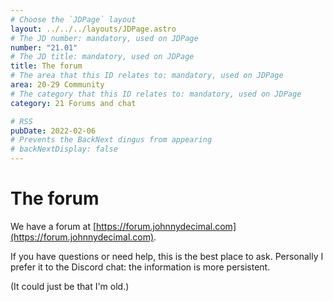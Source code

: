 ```yaml
---
# Choose the `JDPage` layout
layout: ../../../layouts/JDPage.astro
# The JD number: mandatory, used on JDPage
number: "21.01"
# The JD title: mandatory, used on JDPage
title: The forum
# The area that this ID relates to: mandatory, used on JDPage
area: 20-29 Community
# The category that this ID relates to: mandatory, used on JDPage
category: 21 Forums and chat

# RSS
pubDate: 2022-02-06
# Prevents the BackNext dingus from appearing
# backNextDisplay: false
---
```


# The forum

We have a forum at [https://forum.johnnydecimal.com](https://forum.johnnydecimal.com).

If you have questions or need help, this is the best place to ask. Personally I prefer it to the Discord chat: the information is more persistent.

(It could just be that I'm old.)
